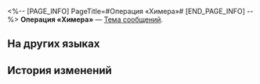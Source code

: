 <%-- [PAGE_INFO]
PageTitle=#Операция «Химера»#
[END_PAGE_INFO] --%>
{{Предмет Инфобокс
|id          = 220008
|Изображение = Предмет Операция «Химера».png
|Тип         = Тема сообщений
|Инвентарь   = 
|Редкость    = 4
|Эффект      = 
|Описание    = Тема сообщений, которую можно выбрать в беседе и сообщениях.
|Источник1   = [[Тема сообщений из события «Наш ау-у-утряд»]]
}}
{{Описание|Отряд химер, готовы приступить к работе? Помните о нашей миссии: действовать быстро и точно. Выложитесь на полную! Удачи! У меня для вас огромная награда!}}
'''Операция «Химера»''' — [[Тема сообщений]].

==На других языках==
{{На других языках
|en   = Chimera Operation
|zhs  = 奇美拉大行动
|zht  = 奇美拉大行動
|ja   = キメラ大作戦
|ko   = 우당탕탕 키메라 대작전
|es   = Operación Quimera
|fr   = Opération Chimère
|ru   = Операция «Химера»
|th   = ปฏิบัติการไคเมร่า
|vi   = Chiến Dịch Chimera
|de   = Operation Chimäre
|id   = Operasi Besar Chimera
|pt   = Operação Quimera
}}

==История изменений==
{{История изменений|3.5}}